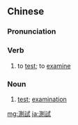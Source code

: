 {{also|测试}}
==Chinese==
{{zh-forms|s=测试}}

===Pronunciation===
{{zh-pron
|m=cèshì
|c=cak1 si3,caak1 si3
|mn=chhek-chhì
|cat=v,n
}}

===Verb===
{{zh-verb}}

# to [[test]]; to [[examine]]

===Noun===
{{zh-noun}}

# [[test]]; [[examination]]

{{zh-cat|Intermediate}}

[[mg:測試]]
[[ja:測試]]